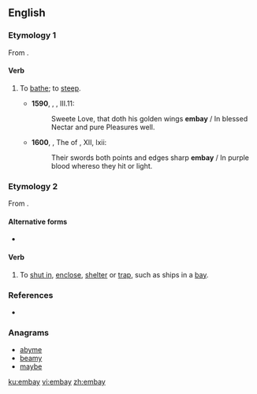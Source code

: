 ==English==

===Etymology 1===
From {{prefix|en|alt1=em|bay|gloss2=bathe|lang=en}}.

====Verb====
{{en-verb|embay}}

#{{label|en|transitive|obsolete}} To [[bathe]]; to [[steep]].
#*'''1590''', {{w|Edmund Spenser}}, ''{{w|The Faerie Queen}}'', III.11:
#*:Sweete Love, that doth his golden wings '''embay''' / In blessed Nectar and pure Pleasures well{{nb...}}.
#*'''1600''', {{w|Edward Fairfax}}, The ''{{w|Jerusalem Delivered}}'' of {{w|Torquato Tasso|Tasso}}, XII, lxii:
#*:Their swords both points and edges sharp '''embay''' / In purple blood whereso they hit or light.

===Etymology 2===
From {{prefix|en|alt1=em|bay|lang=en}}.

====Alternative forms====
* {{l|en|imbay}}

====Verb====
{{en-verb|embay}}

# {{context|transitive|lang=en}} To [[shut in]], [[enclose]], [[shelter]] or [[trap]], such as ships in a [[bay]].

===References===
* {{R:Webster 1913}}

===Anagrams===
* [[abyme#English|abyme]]
* [[beamy#English|beamy]]
* [[maybe#English|maybe]]

[[ku:embay]]
[[vi:embay]]
[[zh:embay]]